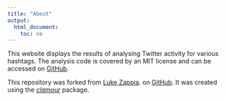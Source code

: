 ```yaml
---
title: "About"
output:
  html_document:
    toc: no
---
```


This website displays the results of analysing Twitter activity for various
hashtags. The analysis code is covered by an MIT license and can be accessed
on [GitHub](https://github.com/kevinrue/twitter-stats).

This repository was forked from [Luke Zappia](https://github.com/lazappi/twitter-stats).
on [GitHub][]. It was created using the _[clamour][]_ package.

[GitHub]: (https://github.com/lazappi/twitter-stats)
[clamour]: https://lazappi.github.io/clamour "clamour package website"

